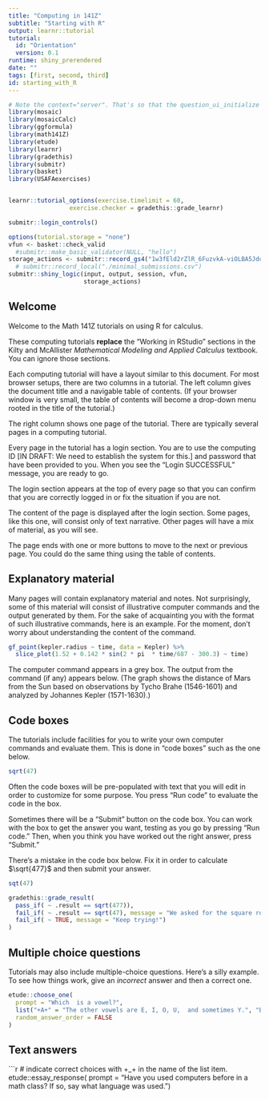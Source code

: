 ```yaml
---
title: "Computing in 141Z"
subtitle: "Starting with R"
output: learnr::tutorial
tutorial:
  id: "Orientation"
  version: 0.1
runtime: shiny_prerendered
date: ""
tags: [first, second, third]
id: starting_with_R
---
```


```r
# Note the context="server". That's so that the question_ui_initialize methods from etude will be registered.
library(mosaic)
library(mosaicCalc)
library(ggformula)
library(math141Z)
library(etude)
library(learnr)
library(gradethis)
library(submitr)
library(basket)
library(USAFAexercises)


learnr::tutorial_options(exercise.timelimit = 60,
                 exercise.checker = gradethis::grade_learnr)
```

```r
submitr::login_controls()
```

```r
options(tutorial.storage = "none")
vfun <- basket::check_valid
  #submitr::make_basic_validator(NULL, "hello")
storage_actions <- submitr::record_gs4("1w3fEld2rZlR_6FuzvkA-viOLBA5JdqD3xHl-LuLX3-Y", "statprep.annie@gmail.com", vfun)
  # submitr::record_local("./minimal_submissions.csv")
submitr::shiny_logic(input, output, session, vfun,
                     storage_actions)
```

## Welcome

Welcome to the Math 141Z tutorials on using R for calculus.

These computing tutorials **replace** the "Working in RStudio" sections in the Kilty and McAllister *Mathematical Modeling and Applied Calculus* textbook. You can ignore those sections.

Each computing tutorial will have a layout similar to this document. For most browser setups, there are two columns in a tutorial. The left column gives the document title and a navigable table of contents. (If your browser window is very small, the table of contents will become a drop-down menu rooted in the title of the tutorial.)

The right column shows one page of the tutorial. There are typically several pages in a computing tutorial. 

Every page in the tutorial has a login section. You are to use the computing ID [IN DRAFT: We need to establish the system for this.] and password that have been provided to you. When you see the "Login SUCCESSFUL" message, you are ready to go. 

The login section appears at the top of every page so that you can confirm that you are correctly logged in or fix the situation if you are not. 

The content of the page is displayed after the login section. Some pages, like this one, will consist only of text narrative. Other pages will have a mix of material, as you will see.

The page ends with one or more buttons to move to the next or previous page. You could do the same thing using the table of contents. 

## Explanatory material

Many pages will contain explanatory material and notes. Not  surprisingly, some of this material will consist of illustrative  computer commands and the output generated by them. For the sake of acquainting you with the format of such illustrative commands, here is an example. For the moment, don't worry about understanding the content of the command.

```r
gf_point(kepler.radius ~ time, data = Kepler) %>%
  slice_plot(1.52 + 0.142 * sin(2 * pi  * time/687 - 300.3) ~ time)
```

The computer command appears in a grey box. The output from the command (if any) appears below. (The graph shows the distance of Mars from the Sun based on observations by Tycho Brahe (1546-1601) and analyzed by Johannes Kepler (1571-1630).)

## Code boxes

The tutorials include facilities for you to write your own computer commands and evaluate them. This is done in "code boxes" such as the one below.

```r
sqrt(47)
```

Often the code boxes will be pre-populated with text that you will edit in order to customize for some purpose. You press "Run code"  to evaluate the code in the box.


Sometimes there will be a "Submit" button on the code box. You can work with the box to get the answer you want, testing as you go by pressing "Run code." Then, when you think you have worked out the right answer, press "Submit." 

There's a mistake in the code box below. Fix it in order to calculate $\sqrt{477}$ and then submit your answer.


```r
sqt(47)
```

```r
gradethis::grade_result(
  pass_if( ~ .result == sqrt(477)),
  fail_if( ~ .result == sqrt(47), message = "We asked for the square root of 477. You need to do some more editing."),
  fail_if( ~ TRUE, message = "Keep trying!")
)
```

## Multiple choice questions

Tutorials may also include multiple-choice questions. Here's a silly example.  To see how things work, give an *incorrect* answer and then a correct one.

```r
etude::choose_one(
  prompt = "Which  is a vowel?",
  list("+A+" = "The other vowels are E, I, O, U,  and sometimes Y.", "B" = "B is a consonant, not a vowel.", "C" = "C is a consonant."),
  random_answer_order = FALSE
)
```

##  Text answers

```r
# indicate correct choices with +_+ in the name of the list item.
etude::essay_response(
  prompt = "Have you used computers before in a math class? If so, say what language was used.")


